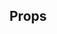 
<Meta of={Stories} />

<DocsHeader
  componentName="HelperText"
  stories={Stories}
  figmaLink="https://www.figma.com/design/4FFYTLWJ2hQpj36JplQQUw/UW-Web-UI?node-id=5275-23729"
/>

<Canvas of={Stories.Workshop} />

## Props

<ArgTypes of={Stories} />
